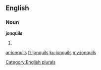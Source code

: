 ==English==

===Noun===
'''jonquils'''

# {{plural of|[[jonquil]]}}

[[Category:English plurals]]

[[ar:jonquils]]
[[fr:jonquils]]
[[ku:jonquils]]
[[my:jonquils]]
